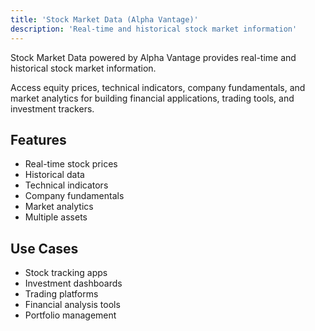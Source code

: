 ```yaml
---
title: 'Stock Market Data (Alpha Vantage)'
description: 'Real-time and historical stock market information'
---
```


Stock Market Data powered by Alpha Vantage provides real-time and historical stock market information.

Access equity prices, technical indicators, company fundamentals, and market analytics for building financial applications, trading tools, and investment trackers.

## Features

- Real-time stock prices
- Historical data
- Technical indicators
- Company fundamentals
- Market analytics
- Multiple assets

## Use Cases

- Stock tracking apps
- Investment dashboards
- Trading platforms
- Financial analysis tools
- Portfolio management
